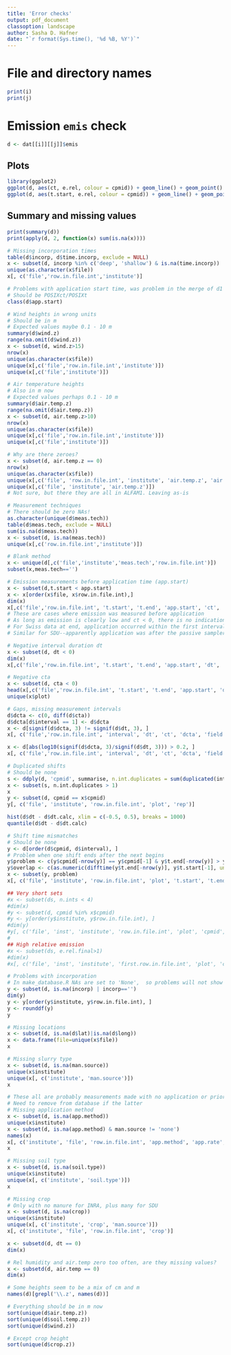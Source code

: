 ```yaml
---
title: 'Error checks'
output: pdf_document
classoption: landscape
author: Sasha D. Hafner
date: "`r format(Sys.time(), '%d %B, %Y')`"
---
```


# File and directory names

```r
print(i)
print(j)
```

# Emission `emis` check

```r
d <- dat[[i]][[j]]$emis
```
## Plots
```r
library(ggplot2)
ggplot(d, aes(ct, e.rel, colour = cpmid)) + geom_line() + geom_point() + theme(legend.position = 'none')
ggplot(d, aes(t.start, e.rel, colour = cpmid)) + geom_line() + geom_point() + theme(legend.position = 'none')
```

## Summary and missing values

```r
print(summary(d))
print(apply(d, 2, function(x) sum(is.na(x))))

# Missing incorporation times
table(d$incorp, d$time.incorp, exclude = NULL)
x <- subset(d, incorp %in% c('deep', 'shallow') & is.na(time.incorp))
unique(as.character(x$file))
x[, c('file','row.in.file.int','institute')]

# Problems with application start time, was problem in the merge of d1 and d2
# Should be POSIXct/POSIXt
class(d$app.start)

# Wind heights in wrong units
# Should be in m
# Expected values maybe 0.1 - 10 m
summary(d$wind.z)
range(na.omit(d$wind.z))
x <- subset(d, wind.z>15)
nrow(x)
unique(as.character(x$file))
unique(x[,c('file','row.in.file.int','institute')])
unique(x[,c('file','institute')])

# Air temperature heights
# Also in m now
# Expected values perhaps 0.1 - 10 m
summary(d$air.temp.z)
range(na.omit(d$air.temp.z))
x <- subset(d, air.temp.z>10)
nrow(x)
unique(as.character(x$file))
unique(x[,c('file','row.in.file.int','institute')])
unique(x[,c('file','institute')])

# Why are there zeroes?
x <- subset(d, air.temp.z == 0)
nrow(x)
unique(as.character(x$file))
unique(x[,c('file', 'row.in.file.int', 'institute', 'air.temp.z', 'air.temp')])
unique(x[,c('file', 'institute', 'air.temp.z')])
# Not sure, but there they are all in ALFAM1. Leaving as-is

# Measurement techniques
# There should be zero NAs!
as.character(unique(d$meas.tech))
table(d$meas.tech, exclude = NULL)
sum(is.na(d$meas.tech))
x <- subset(d, is.na(meas.tech))
unique(x[,c('row.in.file.int','institute')])

# Blank method
x <- unique(d[,c('file','institute','meas.tech','row.in.file.int')])
subset(x,meas.tech=='')

# Emission measurements before application time (app.start)
x <- subset(d,t.start < app.start)
x <- x[order(x$file, x$row.in.file.int),]
dim(x)
x[,c('file','row.in.file.int', 't.start', 't.end', 'app.start', 'ct', 'field','plot', 'tan.app', 'j.NH3')]
# These are cases where emission was measured before application
# As long as emission is clearly low and ct < 0, there is no indication of a problem
# For Swiss data at end, application occurred within the first interval
# Similar for SDU--apparently application was after the passive samplers were set out

# Negative interval duration dt
x <- subset(d, dt < 0)
dim(x)
x[,c('file','row.in.file.int', 't.start', 't.end', 'app.start', 'dt', 'ct', 'field','plot', 'tan.app', 'j.NH3')]

# Negative cta
x <- subset(d, cta < 0)
head(x[,c('file','row.in.file.int', 't.start', 't.end', 'app.start', 'dt', 'ct', 'field','plot', 'tan.app', 'j.NH3')])
unique(x$plot)

# Gaps, missing measurement intervals
d$dcta <- c(0, diff(d$cta))
d$dcta[d$interval == 1] <- d$dcta
x <- d[signif(d$dcta, 3) != signif(d$dt, 3), ]
x[, c('file','row.in.file.int', 'interval', 'dt', 'ct', 'dcta', 'field','plot')]

x <- d[abs(log10(signif(d$dcta, 3)/signif(d$dt, 3))) > 0.2, ]
x[, c('file','row.in.file.int', 'interval', 'dt', 'ct', 'dcta', 'field','plot')]

# Duplicated shifts
# Should be none
s <- ddply(d, 'cpmid', summarise, n.int.duplicates = sum(duplicated(interval)))
x <- subset(s, n.int.duplicates > 1)
x
y <- subset(d, cpmid == x$cpmid)
y[, c('file', 'institute', 'row.in.file.int', 'plot', 'rep')]

hist(d$dt - d$dt.calc, xlim = c(-0.5, 0.5), breaks = 1000)
quantile(d$dt - d$dt.calc)

# Shift time mismatches
# Should be none
y <- d[order(d$cpmid, d$interval), ]
# Problem when one shift ends after the next begins
y$problem <- c(y$cpmid[-nrow(y)] == y$cpmid[-1] & y$t.end[-nrow(y)] > y$t.start[-1], NA)
y$overlap <- c(as.numeric(difftime(y$t.end[-nrow(y)], y$t.start[-1], units = 'hours')), NA)
x <- subset(y, problem)
x[, c('file', 'institute', 'row.in.file.int', 'plot', 't.start', 't.end', 'interval', 'j.NH3', 'overlap')]

## Very short sets
#x <- subset(ds, n.ints < 4)
#dim(x)
#y <- subset(d, cpmid %in% x$cpmid)
#y <- y[order(y$institute, y$row.in.file.int), ]
#dim(y)
#y[, c('file', 'inst', 'institute', 'row.in.file.int', 'plot', 'cpmid', 't.start', 't.end', 'ct', 'interval', 'j.NH3')]
#
## High relative emission
#x <- subset(ds, e.rel.final>1)
#dim(x)
#x[, c('file', 'inst', 'institute', 'first.row.in.file.int', 'plot', 'cpmid', 'tan.app', 'e.rel.final', 'e.rel.48')]

# Problems with incorporation
# In make_database.R NAs are set to 'None',  so problems will not show up here. Need to check this
y <- subset(d, is.na(incorp) | incorp=='')
dim(y)
y <- y[order(y$institute, y$row.in.file.int), ]
y <- rounddf(y)
y

# Missing locations
x <- subset(d, is.na(d$lat)|is.na(d$long))
x <- data.frame(file=unique(x$file))
x

# Missing slurry type
x <- subset(d, is.na(man.source))
unique(x$institute)
unique(x[, c('institute', 'man.source')])
x

# These all are probably measurements made with no application or prior to application
# Need to remove from database if the latter
# Missing application method
x <- subset(d, is.na(app.method))
unique(x$institute)
x <- subset(d, is.na(app.method) & man.source != 'none')
names(x)
x[, c('institute', 'file', 'row.in.file.int', 'app.method', 'app.rate', 'man.source')]
x

# Missing soil type
x <- subset(d, is.na(soil.type))
unique(x$institute)
unique(x[, c('institute', 'soil.type')])
x

# Missing crop
# Only with no manure for INRA, plus many for SDU
x <- subset(d, is.na(crop))
unique(x$institute)
unique(x[, c('institute', 'crop', 'man.source')])
x[, c('institute', 'file', 'row.in.file.int', 'crop')]

x <- subsetd(d, dt == 0)
dim(x)

# Rel humidity and air.temp zero too often, are they missing values?
x <- subsetd(d, air.temp == 0)
dim(x)

# Some heights seem to be a mix of cm and m
names(d)[grepl('\\.z', names(d))]

# Everything should be in m now
sort(unique(d$air.temp.z))
sort(unique(d$soil.temp.z))
sort(unique(d$wind.z))

# Except crop height
sort(unique(d$crop.z))
 
```
